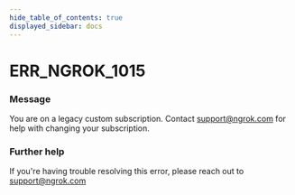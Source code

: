 ```yaml
---
hide_table_of_contents: true
displayed_sidebar: docs
---
```



# ERR_NGROK_1015

### Message

You are on a legacy custom subscription. Contact support@ngrok.com for help with changing your subscription.

<ErrorDetails error="err_ngrok_1015" />

### Further help

If you're having trouble resolving this error, please reach out to [support@ngrok.com](mailto:support@ngrok.com?subject=Help%20with%20ERR_NGROK_1015)
